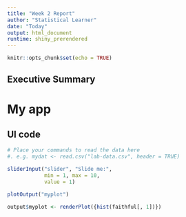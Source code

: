 ```yaml
---
title: "Week 2 Report"
author: "Statistical Learner"
date: "Today"
output: html_document
runtime: shiny_prerendered
---
```


```r
knitr::opts_chunk$set(echo = TRUE)
```

## Executive Summary

# My app

## UI code

```r
# Place your commands to read the data here
#. e.g. mydat <- read.csv("lab-data.csv", header = TRUE)
```

```r
sliderInput("slider", "Slide me:",
            min = 1, max = 10,
            value = 1)
```
    
```r
plotOutput("myplot")
```

```r
output$myplot <- renderPlot({hist(faithful[, 1])})
```
